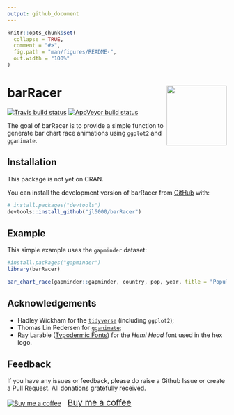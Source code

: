 ```yaml
---
output: github_document
---
```


<!-- README.md is generated from README.Rmd. Please edit that file -->

```r
knitr::opts_chunk$set(
  collapse = TRUE,
  comment = "#>",
  fig.path = "man/figures/README-",
  out.width = "100%"
)
```

# barRacer <img src='man/figures/logo.png' align="right" height="138" />

<!-- badges: start -->
[![Travis build status](https://travis-ci.org/jl5000/barRacer.svg?branch=master)](https://travis-ci.org/jl5000/barRacer)
[![AppVeyor build status](https://ci.appveyor.com/api/projects/status/github/jl5000/barRacer?branch=master&svg=true)](https://ci.appveyor.com/project/jl5000/barRacer)
<!-- badges: end -->

The goal of barRacer is to provide a simple function to generate bar chart race animations using `ggplot2` and `gganimate`.

## Installation

This package is not yet on CRAN.

You can install the development version of barRacer from [GitHub](https://github.com/) with:

```r
# install.packages("devtools")
devtools::install_github("jl5000/barRacer")
```

## Example
  
This simple example uses the `gapminder` dataset:

```r
#install.packages("gapminder")
library(barRacer)

bar_chart_race(gapminder::gapminder, country, pop, year, title = "Population over time")
```

## Acknowledgements

* Hadley Wickham for the [`tidyverse`](https://www.tidyverse.org/) (including `ggplot2`);
* Thomas Lin Pedersen for [`gganimate`](https://gganimate.com/index.html);
* Ray Larabie ([Typodermic Fonts](http://typodermicfonts.com)) for the *Hemi Head* font used in the hex logo.

## Feedback

If you have any issues or feedback, please do raise a Github Issue or create a Pull Request. All donations gratefully received.

<link href="https://fonts.googleapis.com/css?family=Lato&subset=latin,latin-ext" rel="stylesheet"><a class="bmc-button" target="_blank" href="https://www.buymeacoffee.com/ryBS4OP"><img src="https://cdn.buymeacoffee.com/buttons/bmc-new-btn-logo.svg" alt="Buy me a coffee"><span style="margin-left:15px;font-size:19px !important;">Buy me a coffee</span></a>
